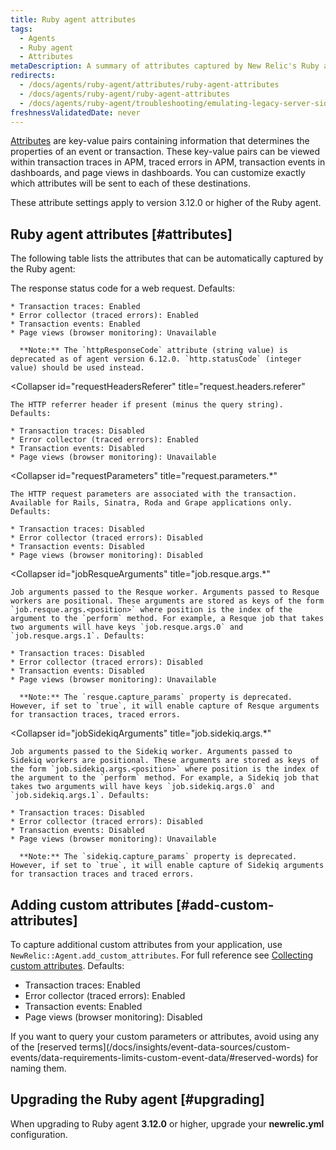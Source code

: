 ```yaml
---
title: Ruby agent attributes
tags:
  - Agents
  - Ruby agent
  - Attributes
metaDescription: A summary of attributes captured by New Relic's Ruby agent.
redirects:
  - /docs/agents/ruby-agent/attributes/ruby-agent-attributes
  - /docs/agents/ruby-agent/ruby-agent-attributes
  - /docs/agents/ruby-agent/troubleshooting/emulating-legacy-server-side-parameter-configuration-ruby
freshnessValidatedDate: never
---
```


[Attributes](/docs/features/agent-attributes) are key-value pairs containing information that determines the properties of an event or transaction. These key-value pairs can be viewed within transaction traces in APM, traced errors in APM, transaction events in dashboards, and page views in dashboards. You can customize exactly which attributes will be sent to each of these destinations.

These attribute settings apply to version 3.12.0 or higher of the Ruby agent.

## Ruby agent attributes [#attributes]

The following table lists the attributes that can be automatically captured by the Ruby agent:

<CollapserGroup>
  <Collapser
    id="httpResponseCode"
    title="httpResponseCode"
  >
    The response status code for a web request. Defaults:

    * Transaction traces: Enabled
    * Error collector (traced errors): Enabled
    * Transaction events: Enabled
    * Page views (browser monitoring): Unavailable

      **Note:** The `httpResponseCode` attribute (string value) is deprecated as of agent version 6.12.0. `http.statusCode` (integer value) should be used instead.
  </Collapser>

  <Collapser
    id="requestHeadersReferer"
    title="request.headers.referer"
  >
    The HTTP referrer header if present (minus the query string). Defaults:

    * Transaction traces: Disabled
    * Error collector (traced errors): Enabled
    * Transaction events: Disabled
    * Page views (browser monitoring): Unavailable
  </Collapser>

  <Collapser
    id="requestParameters"
    title="request.parameters.*"
  >
    The HTTP request parameters are associated with the transaction. Available for Rails, Sinatra, Roda and Grape applications only. Defaults:

    * Transaction traces: Disabled
    * Error collector (traced errors): Disabled
    * Transaction events: Disabled
    * Page views (browser monitoring): Disabled
  </Collapser>

  <Collapser
    id="jobResqueArguments"
    title="job.resque.args.*"
  >
    Job arguments passed to the Resque worker. Arguments passed to Resque workers are positional. These arguments are stored as keys of the form `job.resque.args.<position>` where position is the index of the argument to the `perform` method. For example, a Resque job that takes two arguments will have keys `job.resque.args.0` and `job.resque.args.1`. Defaults:

    * Transaction traces: Disabled
    * Error collector (traced errors): Disabled
    * Transaction events: Disabled
    * Page views (browser monitoring): Unavailable

      **Note:** The `resque.capture_params` property is deprecated. However, if set to `true`, it will enable capture of Resque arguments for transaction traces, traced errors.
  </Collapser>

  <Collapser
    id="jobSidekiqArguments"
    title="job.sidekiq.args.*"
  >
    Job arguments passed to the Sidekiq worker. Arguments passed to Sidekiq workers are positional. These arguments are stored as keys of the form `job.sidekiq.args.<position>` where position is the index of the argument to the `perform` method. For example, a Sidekiq job that takes two arguments will have keys `job.sidekiq.args.0` and `job.sidekiq.args.1`. Defaults:

    * Transaction traces: Disabled
    * Error collector (traced errors): Disabled
    * Transaction events: Disabled
    * Page views (browser monitoring): Unavailable

      **Note:** The `sidekiq.capture_params` property is deprecated. However, if set to `true`, it will enable capture of Sidekiq arguments for transaction traces and traced errors.
  </Collapser>
</CollapserGroup>

## Adding custom attributes [#add-custom-attributes]

To capture additional custom attributes from your application, use `NewRelic::Agent.add_custom_attributes`. For full reference see [Collecting custom attributes](/docs/apm/other-features/attributes/collecting-custom-attributes#ruby-att). Defaults:

* Transaction traces: Enabled
* Error collector (traced errors): Enabled
* Transaction events: Enabled
* Page views (browser monitoring): Disabled

<Callout variant="caution">
  If you want to query your custom parameters or attributes, avoid using any of the [reserved terms](/docs/insights/event-data-sources/custom-events/data-requirements-limits-custom-event-data/#reserved-words) for naming them.
</Callout>

## Upgrading the Ruby agent [#upgrading]

When upgrading to Ruby agent **3.12.0** or higher, upgrade your **newrelic.yml** configuration.
